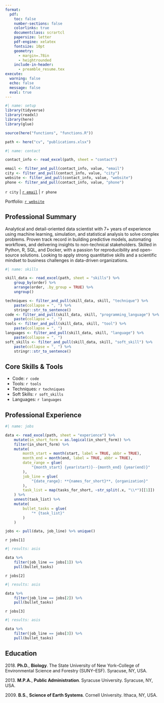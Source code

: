 ```yaml
---
format:
  pdf:
    toc: false
    number-sections: false
    colorlinks: true
    documentclass: scrartcl
    papersize: letter
    pdf-engine: xelatex
    fontsize: 10pt
    geometry:
      - margin=.78in
      - heightrounded
    include-in-header:
      - preamble_resume.tex
execute:
  warning: false
  echo: false
  message: false
  eval: true
---
```

<!-- 
\newpage
\thispagestyle{empty} -->
<!-- \begingroup
\par\centering{\LARGE{Theodore Warren Hermann, Ph.D.}}
\vspace{-5pt}
\par\centering Lützenstraße 2, 10711 Berlin
\vspace{-10pt}
\par\centering {\large\Letter} ted.w.hermann@gmail.com
\vspace{-10pt}
\par\centering{{\large\Telefon} +49 176 544 06201}
\vspace{-10pt}
\par\centering Homepage: \href{https://mrguyperson.quarto.pub}{mrguyperson.quarto.pub}
\vspace{-10pt} -->
<!-- \par\centering GitHub: \href{https://www.github.com/mrguyperson}{github.com/mrguyperson}
\vspace{-10pt}
\par\centering LinkedIn: \href{https://www.linkedin.com/in/theodorewhermann/}{linkedin.com/in/theodorewhermann} -->
<!-- \par
\endgroup -->


```r
#| name: setup
library(tidyverse)
library(readxl)
library(here)
library(glue)

source(here("functions", "functions.R"))

path <- here("cv", "publications.xlsx")


```


```r
#| name: contact

contact_info <- read_excel(path, sheet = "contact")

email <- filter_and_pull(contact_info, value, "email")
city <- filter_and_pull(contact_info, value, "city")
website <- filter_and_pull(contact_info, value, "website")
phone <- filter_and_pull(contact_info, value, "phone")
```

\begingroup
\par\centering\textbf{Theodore W. Hermann, Ph.D.}
\vspace{-10pt}
\par\centering `r city` | [`r email`](mailto:`r email`) | `r phone`
\vspace{-10pt}
\par\centering Portfolio: [`r website`](`r website`)
\vspace{-10pt}

\endgroup


## Professional Summary

Analytical and detail-oriented data scientist with 7+ years of experience using machine learning, simulation, and statistical analysis to solve complex problems. Proven track record in building predictive models, automating workflows, and delivering insights to non-technical stakeholders. Skilled in Python, R, SQL, and Docker, with a passion for reproducibility and open-source solutions. Looking to apply strong quantitative skills and a scientific mindset to business challenges in data-driven organizations.


``` r
#| name: skills

skill_data <- read_excel(path, sheet = "skills") %>%
    group_by(order) %>%
    arrange(order, .by_group = TRUE) %>%
    ungroup()

techniques <- filter_and_pull(skill_data, skill, "technique") %>%
    paste(collapse = ", ") %>%
    stringr::str_to_sentence()
code <- filter_and_pull(skill_data, skill, "programming_language") %>%
    paste(collapse = ", ")
tools <- filter_and_pull(skill_data, skill, "tool") %>%
    paste(collapse = ", ")
languages <- filter_and_pull(skill_data, skill, "language") %>%
    paste(collapse = ", ")
soft_skills <- filter_and_pull(skill_data, skill, "soft_skill") %>%
    paste(collapse = ", ") %>%
    stringr::str_to_sentence()

```
## Core Skills & Tools

* Code: `r code`
* Tools: `r tools`
* Techniques: `r techniques`
* Soft Skills: `r soft_skills`
* Languages: `r languages`


## Professional Experience
\par\vspace{-5pt}
```r
#| name: jobs

data <- read_excel(path, sheet = "experience") %>%
    mutate(in_short_form = as.logical(in_short_form)) %>%
    filter(in_short_form) %>%
    mutate(
        month_start = month(start, label = TRUE, abbr = TRUE),
        month_end = month(end, label = TRUE, abbr = TRUE),
        date_range = glue(
            "{month_start} {year(start)}--{month_end} {year(end)}"
        ),
        job_line = glue(
            "{date_range}: **{names_for_short}**, {organization}"
        ),
        task_list = map(tasks_for_short, ~str_split(.x, "\\*")[[1]])
    ) %>% 
    unnest(task_list) %>%
    mutate(
        bullet_tasks = glue(
            "* {task_list}"
        )
    )

jobs <- pull(data, job_line) %>% unique()

```

`r jobs[1]`

```r
#| results: asis

data %>%
    filter(job_line == jobs[1]) %>%
    pull(bullet_tasks)
```


`r jobs[2]`

```r
#| results: asis

data %>%
    filter(job_line == jobs[2]) %>%
    pull(bullet_tasks)
```


`r jobs[3]`

```r
#| results: asis

data %>%
    filter(job_line == jobs[3]) %>%
    pull(bullet_tasks)
```



## Education

2018\. **Ph.D.**, **Biology**. The State University of New York–College of Environmental Science and Forestry (SUNY–ESF). Syracuse, NY, USA.

2013\. **M.P.A.**, **Public Administration**. Syracuse University. Syracuse, NY, USA.

2009\. **B.S.**, **Science of Earth Systems**. Cornell University. Ithaca, NY, USA.